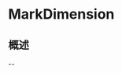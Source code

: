 # MarkDimension

<ToBePolishedAfterTranslation />

<OriginalSource
  title="MarkDimension"
  url="https://developer.apple.com/documentation/charts/markdimension"
  summary="表示标记宽度或高度的单独尺寸"
/>

## 概述

--
